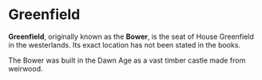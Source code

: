 
# Greenfield

<ProjectDetails
  floatRight
  region="Westerlands"
  house="House Greenfield"
  type="Castle"
  status="Not Started"
  warp="/warp greenfield"
  projectLead=""
  dateStarted="Invalid Date"
  dateCompleted="Invalid Date"
/>

**Greenfield**, originally known as the **Bower**, is the seat of House Greenfield in the westerlands. Its exact location has not been stated in the books.

The Bower was built in the Dawn Age as a vast timber castle made from weirwood.
